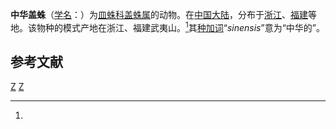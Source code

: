 {{Speciesbox
| genus = Neriene
| species = sinensis
| authority = Chen, 1991<ref name='id13332'>{{cite web| url =http://www.bioinfo.cn/db05/BjdwSpecies.php?action=view&id=13332| title =中华盖蛛| work =《中国动物物种编目数据库》| publisher =中国科学院微生物研究所| author =中国科学院动物研究所| accessdate =2009-04-28| deadurl =yes| archiveurl =https://web.archive.org/web/20160305053227/http://www.bioinfo.cn/db05/BjdwSpecies.php?action=view&id=13332| archivedate =2016-03-05}}</ref>
}}

'''中华盖蛛'''（[[学名|学名]]：{{lang|la|''Neriene sinensis''}}）为[[皿蛛科|皿蛛科]][[盖蛛属|盖蛛属]]的动物。在[[中国大陆|中国大陆]]，分布于[[浙江|浙江]]、[[福建|福建]]等地。该物种的模式产地在浙江、福建武夷山。<ref name='id13332'/>其[[种加词|种加词]]“''sinensis''”意为“中华的”。

== 参考文献 ==
{{reflist}}

{{Taxonbar|from=Q10872407}}

[[Category:盖蛛属|Z]]
[[Category:1991年描述的动物|Z]]


{{蜘蛛小作品}}
